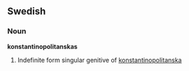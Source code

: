 ==Swedish==
===Noun===
'''konstantinopolitanskas'''

# Indefinite form singular genitive of [[konstantinopolitanska]]